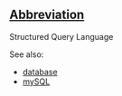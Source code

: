 ==[[Wiktionary:List of acronyms and abbreviations|Abbreviation]]==

Structured Query Language

See also:
* [[database]]
* [[mySQL]]